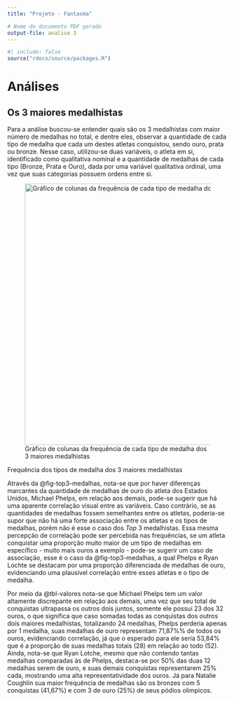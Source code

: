 ```yaml
---
title: "Projeto - Fantasma"

# Nome do documento PDF gerado
output-file: analise 3
---
```


```r
#| include: false
source("rdocs/source/packages.R")

```

# Análises

## Os 3 maiores medalhistas

Para a análise buscou-se entender quais são os 3 medalhistas com maior número de medalhas no total, e dentre eles, observar a quantidade de cada tipo de medalha que cada um destes atletas conquistou, sendo ouro, prata ou bronze. Nesse caso, utilizou-se duas variáveis, o atleta em si, identificado como qualitativa nominal e a quantidade de medalhas de cada tipo (Bronze, Prata e Ouro), dada por uma variável qualitativa ordinal, uma vez que suas categorias possuem ordens entre si.

![Gráfico de colunas da frequência de cada tipo de medalha dos 3 maiores medalhistas](images/colunas-bi-freq-03.png){#fig-top3-medalhas fig-align="center" width="158mm"}

::: {#tbl-valores layout-align="center" tbl-pos="H"}


\begin{tabular}{l|rrr|r}
\toprule
\multirow{2}{*}{\textbf{Medalha}} & \multicolumn{3}{c|}{\textbf{Atletas}}                                              & \multicolumn{1}{l}{}               \\ \cline{2-4}
                                  & \multicolumn{1}{l}{Michael Phelps} & \multicolumn{1}{l}{Ryan Lotche} & \multicolumn{1}{l|}{Natalie Coughlin} & \multicolumn{1}{l}{\textbf{Total}} \\ \midrule
Ouro & 23 & 6 & 3 & 32 \\
Prata & 3 & 3 & 4 & 10 \\
Bronze & 2 & 5 & 3 & 10 \\ \midrule
\textbf{Total} & 28 & 12 & 12 & 52 \\ \bottomrule
\end{tabular}

Frequência dos tipos de medalha dos 3 maiores medalhistas
:::

::: {#tbl-teste}
\begin{tabular}{l|rrr|r}
\toprule
\multirow{2}{*}{\textbf{Atletas}} & \multicolumn{3}{c|}{\textbf{Medalha}}                                              & \multicolumn{1}{l}{}               \\ \cline{2-4}
                                  & \multicolumn{1}{l}{Ouro} & \multicolumn{1}{l}{Prata} & \multicolumn{1}{l|}{Bronze} & \multicolumn{1}{l}{\textbf{Total}} \\ \midrule
Natalie Coughlin                  & 3                        & 4                         & 5                           & 12                                 \\
Michael Phelps                    & 23                       & 3                         & 2                           & 28                                 \\
Ryan Lotche                       & 6                        & 3                         & 3                           & 12                                 \\ \midrule
\textbf{Total}                    & 32                       & 10                        & 10                          & 52                                 \\ \bottomrule
\end{tabular}

:::

Através da @fig-top3-medalhas, nota-se que por haver diferenças marcantes da quantidade de medalhas de ouro do atleta dos Estados Unidos, Michael Phelps, em relação aos demais, pode-se sugerir que há uma aparente correlação visual entre as variáveis. Caso contrário, se as quantidades de medalhas fossem semelhantes entre os atletas, poderia-se supor que não há uma forte associação entre os atletas e os tipos de medalhas, porém não é esse o caso dos *Top* 3 medalhistas. Essa mesma percepção de correlação pode ser percebida nas frequências, se um atleta conquistar uma proporção muito maior de um tipo de medalhas em específico - muito mais ouros a exemplo - pode-se sugerir um caso de associação, esse é o caso da @fig-top3-medalhas, a qual Phelps e Ryan Lochte se destacam por uma proporção diferenciada de medalhas de ouro, evidenciando uma plausível correlação entre esses atletas e o tipo de medalha.

Por meio da @tbl-valores nota-se que Michael Phelps tem um valor altamente discrepante em relação aos demais, uma vez que seu total de conquistas ultrapassa os outros dois juntos, somente ele possui 23 dos 32 ouros, o que significa que caso somadas todas as conquistas dos outros dois maiores medalhistas, totalizando 24 medalhas, Phelps perderia apenas por 1 medalha, suas medalhas de ouro representam 71,87%% de todos os ouros, evidenciando correlação, já que o esperado para ele seria 53,84% que é a proporção de suas medalhas totais (28) em relação ao todo (52). Ainda, nota-se que Ryan Lotche, mesmo que não contendo tantas medalhas comparadas às de Phelps, destaca-se por 50% das duas 12 medalhas serem de ouro, e suas demais conquistas representarem 25% cada, mostrando uma alta representatividade dos ouros. Já para Natalie Coughlin sua maior frequência de medalhas são os bronzes com 5 conquistas (41,67%) e com 3 de ouro (25%) de seus pódios olímpicos.
